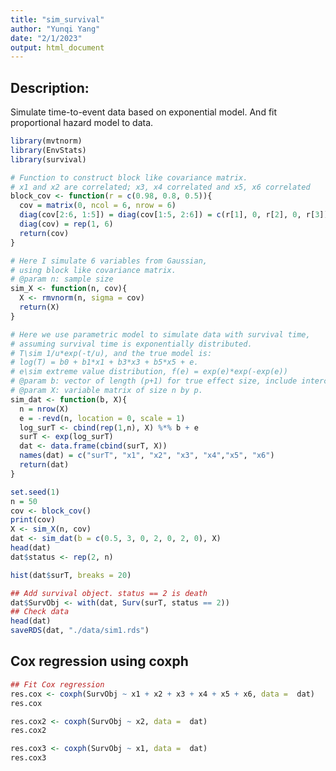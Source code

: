 ```yaml
---
title: "sim_survival"
author: "Yunqi Yang"
date: "2/1/2023"
output: html_document
---
```


## Description:
Simulate time-to-event data based on exponential model. And fit proportional hazard model to data.

```r
library(mvtnorm)
library(EnvStats)
library(survival)
```


```r
# Function to construct block like covariance matrix.
# x1 and x2 are correlated; x3, x4 correlated and x5, x6 correlated
block_cov <- function(r = c(0.98, 0.8, 0.5)){ 
  cov = matrix(0, ncol = 6, nrow = 6)
  diag(cov[2:6, 1:5]) = diag(cov[1:5, 2:6]) = c(r[1], 0, r[2], 0, r[3])
  diag(cov) = rep(1, 6)
  return(cov)
}

# Here I simulate 6 variables from Gaussian,
# using block like covariance matrix.
# @param n: sample size
sim_X <- function(n, cov){
  X <- rmvnorm(n, sigma = cov)
  return(X)
}

# Here we use parametric model to simulate data with survival time,
# assuming survival time is exponentially distributed.
# T\sim 1/u*exp(-t/u), and the true model is:
# log(T) = b0 + b1*x1 + b3*x3 + b5*x5 + e. 
# e\sim extreme value distribution, f(e) = exp(e)*exp(-exp(e))
# @param b: vector of length (p+1) for true effect size, include intercept.
# @param X: variable matrix of size n by p. 
sim_dat <- function(b, X){
  n = nrow(X)
  e = -revd(n, location = 0, scale = 1)
  log_surT <- cbind(rep(1,n), X) %*% b + e
  surT <- exp(log_surT)
  dat <- data.frame(cbind(surT, X))
  names(dat) = c("surT", "x1", "x2", "x3", "x4","x5", "x6")
  return(dat)
}
```


```r
set.seed(1)
n = 50
cov <- block_cov()
print(cov)
X <- sim_X(n, cov)
dat <- sim_dat(b = c(0.5, 3, 0, 2, 0, 2, 0), X)
head(dat)
dat$status <- rep(2, n)
```

```r
hist(dat$surT, breaks = 20)
```

```r
## Add survival object. status == 2 is death
dat$SurvObj <- with(dat, Surv(surT, status == 2))
## Check data
head(dat)
saveRDS(dat, "./data/sim1.rds")
```

## Cox regression using coxph
```r
## Fit Cox regression
res.cox <- coxph(SurvObj ~ x1 + x2 + x3 + x4 + x5 + x6, data =  dat)
res.cox

res.cox2 <- coxph(SurvObj ~ x2, data =  dat)
res.cox2

res.cox3 <- coxph(SurvObj ~ x1, data =  dat)
res.cox3
```
